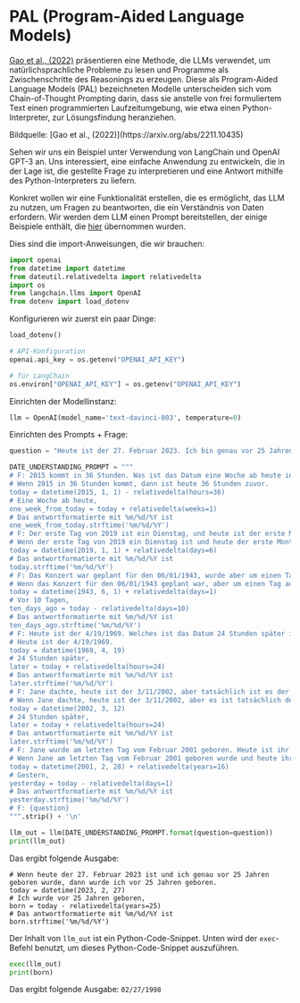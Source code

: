 # PAL (Program-Aided Language Models)
 

[Gao et al., (2022)](https://arxiv.org/abs/2211.10435) präsentieren eine Methode, die LLMs verwendet, um natürlichsprachliche Probleme zu lesen und Programme als Zwischenschritte des Reasonings zu erzeugen. Diese als Program-Aided Language Models (PAL) bezeichneten Modelle unterscheiden sich vom Chain-of-Thought Prompting darin, dass sie anstelle von frei formuliertem Text einen programmierten Laufzeitumgebung, wie etwa einen Python-Interpreter, zur Lösungsfindung heranziehen.

<Screenshot src={PAL} alt="PAL" />
Bildquelle: [Gao et al., (2022)](https://arxiv.org/abs/2211.10435)

Sehen wir uns ein Beispiel unter Verwendung von LangChain und OpenAI GPT-3 an. Uns interessiert, eine einfache Anwendung zu entwickeln, die in der Lage ist, die gestellte Frage zu interpretieren und eine Antwort mithilfe des Python-Interpreters zu liefern.

Konkret wollen wir eine Funktionalität erstellen, die es ermöglicht, das LLM zu nutzen, um Fragen zu beantworten, die ein Verständnis von Daten erfordern. Wir werden dem LLM einen Prompt bereitstellen, der einige Beispiele enthält, die [hier](https://github.com/reasoning-machines/pal/blob/main/pal/prompt/date_understanding_prompt.py) übernommen wurden.

Dies sind die import-Anweisungen, die wir brauchen:

```python
import openai
from datetime import datetime
from dateutil.relativedelta import relativedelta
import os
from langchain.llms import OpenAI
from dotenv import load_dotenv
```

Konfigurieren wir zuerst ein paar Dinge:

```python
load_dotenv()

# API-Konfiguration
openai.api_key = os.getenv("OPENAI_API_KEY")

# für LangChain
os.environ["OPENAI_API_KEY"] = os.getenv("OPENAI_API_KEY")
```

Einrichten der Modellinstanz:

```python
llm = OpenAI(model_name='text-davinci-003', temperature=0)
```

Einrichten des Prompts + Frage:

```python
question = "Heute ist der 27. Februar 2023. Ich bin genau vor 25 Jahren geboren. Welches ist das Geburtsdatum in MM/DD/YYYY?"

DATE_UNDERSTANDING_PROMPT = """
# F: 2015 kommt in 36 Stunden. Was ist das Datum eine Woche ab heute in MM/DD/YYYY?
# Wenn 2015 in 36 Stunden kommt, dann ist heute 36 Stunden zuvor.
today = datetime(2015, 1, 1) - relativedelta(hours=36)
# Eine Woche ab heute,
one_week_from_today = today + relativedelta(weeks=1)
# Das antwortformatierte mit %m/%d/%Y ist
one_week_from_today.strftime('%m/%d/%Y')
# F: Der erste Tag von 2019 ist ein Dienstag, und heute ist der erste Montag von 2019. Welches ist das heutige Datum in MM/DD/YYYY?
# Wenn der erste Tag von 2019 ein Dienstag ist und heute der erste Montag von 2019 ist, dann ist heute 6 Tage später.
today = datetime(2019, 1, 1) + relativedelta(days=6)
# Das antwortformatierte mit %m/%d/%Y ist
today.strftime('%m/%d/%Y')
# F: Das Konzert war geplant für den 06/01/1943, wurde aber um einen Tag auf heute verschoben. Welches ist das Datum vor 10 Tagen in MM/DD/YYYY?
# Wenn das Konzert für den 06/01/1943 geplant war, aber um einen Tag auf heute verschoben wurde, dann ist heute ein Tag später.
today = datetime(1943, 6, 1) + relativedelta(days=1)
# Vor 10 Tagen,
ten_days_ago = today - relativedelta(days=10)
# Das antwortformatierte mit %m/%d/%Y ist
ten_days_ago.strftime('%m/%d/%Y')
# F: Heute ist der 4/19/1969. Welches ist das Datum 24 Stunden später in MM/DD/YYYY?
# Heute ist der 4/19/1969.
today = datetime(1969, 4, 19)
# 24 Stunden später,
later = today + relativedelta(hours=24)
# Das antwortformatierte mit %m/%d/%Y ist
later.strftime('%m/%d/%Y')
# F: Jane dachte, heute ist der 3/11/2002, aber tatsächlich ist es der 12. März, was einen Tag später ist. Welches ist das Datum 24 Stunden später in MM/DD/YYYY?
# Wenn Jane dachte, heute ist der 3/11/2002, aber es ist tatsächlich der 12. März, dann ist heute der 3/12/2002.
today = datetime(2002, 3, 12)
# 24 Stunden später,
later = today + relativedelta(hours=24)
# Das antwortformatierte mit %m/%d/%Y ist
later.strftime('%m/%d/%Y')
# F: Jane wurde am letzten Tag vom Februar 2001 geboren. Heute ist ihr 16. Geburtstag. Welches ist das Datum gestern in MM/DD/YYYY?
# Wenn Jane am letzten Tag vom Februar 2001 geboren wurde und heute ihr 16. Geburtstag ist, dann ist heute 16 Jahre später.
today = datetime(2001, 2, 28) + relativedelta(years=16)
# Gestern,
yesterday = today - relativedelta(days=1)
# Das antwortformatierte mit %m/%d/%Y ist
yesterday.strftime('%m/%d/%Y')
# F: {question}
""".strip() + '\n'
```

```python
llm_out = llm(DATE_UNDERSTANDING_PROMPT.format(question=question))
print(llm_out)
```

Das ergibt folgende Ausgabe:
```
# Wenn heute der 27. Februar 2023 ist und ich genau vor 25 Jahren geboren wurde, dann wurde ich vor 25 Jahren geboren.
today = datetime(2023, 2, 27)
# Ich wurde vor 25 Jahren geboren,
born = today - relativedelta(years=25)
# Das antwortformatierte mit %m/%d/%Y ist
born.strftime('%m/%d/%Y')
```

Der Inhalt von `llm_out` ist ein Python-Code-Snippet. Unten wird der `exec`-Befehl benutzt, um dieses Python-Code-Snippet auszuführen.
```python
exec(llm_out)
print(born)
```

Das ergibt folgende Ausgabe: `02/27/1998`
